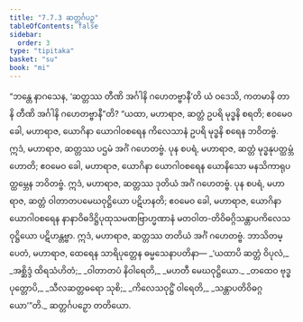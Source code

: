 ```yaml
---
title: "7.7.3 ဆတ္တင်္ဂပဉှ"
tableOfContents: false
sidebar:
  order: 3
type: "tipitaka"
basket: "su"
book: "mi"
---
```



<DynamicBreadcrumb />

<Division number="287" book="mi">

<Paragraph number="1993" book="mi">
“ဘန္တေ နာဂသေန, ‘ဆတ္တဿ တီဏိ အင်္ဂါနိ ဂဟေတဗ္ဗာနီ’တိ ယံ ဝဒေသိ, ကတမာနိ တာနိ တီဏိ အင်္ဂါနိ ဂဟေတဗ္ဗာနီ”တိ? “ယထာ, မဟာရာဇ, ဆတ္တံ ဥပရိ မုဒ္ဓနိ စရတိ; ဧဝမေဝ ခေါ, မဟာရာဇ, ယောဂိနာ ယောဂါဝစရေန ကိလေသာနံ ဥပရိ မုဒ္ဓနိ စရေန ဘဝိတဗ္ဗံ. ဣဒံ, မဟာရာဇ, ဆတ္တဿ ပဌမံ အင်္ဂံ ဂဟေတဗ္ဗံ.
</Paragraph>

<Paragraph number="1994" book="mi">
ပုန စပရံ, မဟာရာဇ, ဆတ္တံ မုဒ္ဓနုပတ္ထမ္ဘံ ဟောတိ; ဧဝမေဝ ခေါ, မဟာရာဇ, ယောဂိနာ ယောဂါဝစရေန ယောနိသော မနသိကာရုပတ္ထမ္ဘေန ဘဝိတဗ္ဗံ. ဣဒံ, မဟာရာဇ, ဆတ္တဿ ဒုတိယံ အင်္ဂံ ဂဟေတဗ္ဗံ.
</Paragraph>

<Paragraph number="1995" book="mi">
ပုန စပရံ, မဟာရာဇ, ဆတ္တံ ဝါတာတပမေဃဝုဋ္ဌိယော ပဋိဟနတိ; ဧဝမေဝ ခေါ, မဟာရာဇ, ယောဂိနာ ယောဂါဝစရေန နာနာဝိဓဒိဋ္ဌိပုထုသမဏဗြာဟ္မဏာနံ မတဝါတ-တိဝိဓဂ္ဂိသန္တာပကိလေသဝုဋ္ဌိယော ပဋိဟန္တဗ္ဗာ. ဣဒံ, မဟာရာဇ, ဆတ္တဿ တတိယံ အင်္ဂံ ဂဟေတဗ္ဗံ. ဘာသိတမ္ပေတံ, မဟာရာဇ, ထေရေန သာရိပုတ္တေန ဓမ္မသေနာပတိနာ—
</Paragraph>

<Paragraph number="1996" type="verses" book="mi">
_‘ယထာပိ ဆတ္တံ ဝိပုလံ,_  
_အစ္ဆိဒ္ဒံ ထိရသံဟိတံ;_  
_ဝါတာတပံ နိဝါရေတိ,_  
_မဟတီ မေဃဝုဋ္ဌိယော._  

</Paragraph>

<Paragraph number="1997" type="verses" book="mi">
_တထေဝ ဗုဒ္ဓပုတ္တောပိ,_  
_သီလဆတ္တဓရော သုစိ;_  
_ကိလေသဝုဋ္ဌိံ ဝါရေတိ,_  
_သန္တာပတိဝိဓဂ္ဂယော’”တိ._  


</Paragraph>
</Division>

<Paragraph number="1998" type="center" book="mi">
ဆတ္တင်္ဂပဉှော တတိယော.
</Paragraph>